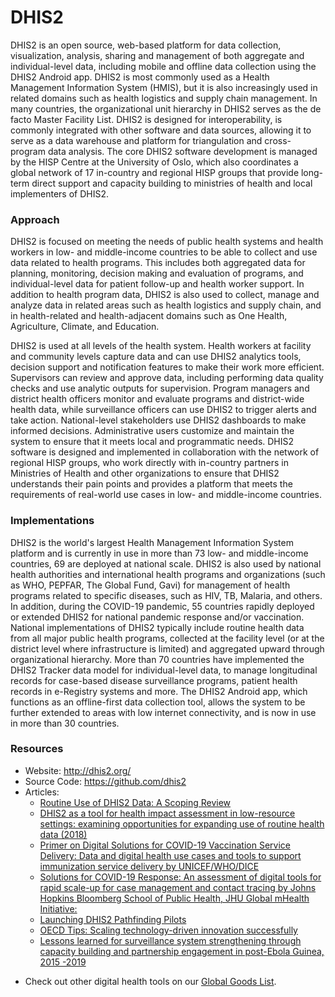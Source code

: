 =DHIS2=
DHIS2 is an open source, web-based platform for data collection, visualization, analysis, sharing and management of both aggregate and individual-level data, including mobile and offline data collection using the DHIS2 Android app. DHIS2 is most commonly used as a Health Management Information System (HMIS), but it is also increasingly used in related domains such as health logistics and supply chain management. In many countries, the organizational unit hierarchy in DHIS2 serves as the de facto Master Facility List. DHIS2 is designed for interoperability, is commonly integrated with other software and data sources, allowing it to serve as a data warehouse and platform for triangulation and cross-program data analysis. The core DHIS2 software development is managed by the HISP Centre at the University of Oslo, which also coordinates a global network of 17 in-country and regional HISP groups that provide long-term direct support and capacity building to ministries of health and local implementers of DHIS2.  

===Approach=== 
DHIS2 is focused on meeting the needs of public health systems and health workers in low- and middle-income countries to be able to collect and use data related to health programs. This includes both aggregated data for planning, monitoring, decision making and evaluation of programs, and individual-level data for patient follow-up and health worker support. In addition to health program data, DHIS2 is also used to collect, manage and analyze data in related areas such as health logistics and supply chain, and in health-related and health-adjacent domains such as One Health, Agriculture, Climate, and Education.  

DHIS2 is used at all levels of the health system. Health workers at facility and community levels capture data and can use DHIS2 analytics tools, decision support and notification features to make their work more efficient. Supervisors can review and approve data, including performing data quality checks and use analytic outputs for supervision. Program managers and district health officers monitor and evaluate programs and district-wide health data, while surveillance officers can use DHIS2 to trigger alerts and take action. National-level stakeholders use DHIS2 dashboards to make informed decisions. Administrative users customize and maintain the system to ensure that it meets local and programmatic needs. DHIS2 software is designed and implemented in collaboration with the network of regional HISP groups, who work directly with in-country partners in Ministries of Health and other organizations to ensure that DHIS2 understands their pain points and provides a platform that meets the requirements of real-world use cases in low- and middle-income countries. 

===Implementations=== 
DHIS2 is the world's largest Health Management Information System platform and is currently in use in more than 73 low- and middle-income countries, 69 are deployed at national scale. DHIS2 is also used by national health authorities and international health programs and organizations (such as WHO, PEPFAR, The Global Fund, Gavi) for management of health programs related to specific diseases, such as HIV, TB, Malaria, and others. In addition, during the COVID-19 pandemic, 55 countries rapidly deployed or extended DHIS2 for national pandemic response and/or vaccination. National implementations of DHIS2 typically include routine health data from all major public health programs, collected at the facility level (or at the district level where infrastructure is limited) and aggregated upward through organizational hierarchy. More than 70 countries have implemented the DHIS2 Tracker data model for individual-level data, to manage longitudinal records for case-based disease surveillance programs, patient health records in e-Registry systems and more. The DHIS2 Android app, which functions as an offline-first data collection tool, allows the system to be further extended to areas with low internet connectivity, and is now in use in more than 30 countries. 

===Resources=== 
*Website: http://dhis2.org/ 
*Source Code: https://github.com/dhis2 
*Articles: 
** [https://assets.researchsquare.com/files/rs-965378/v1/0ca5f132-1041-44ef-98c5-291529374ab3.pdf?c=1635172127 Routine Use of DHIS2 Data: A Scoping Review]  
** [https://conferences.iaia.org/2018/final-papers/Saunders-Hastings,%20Patrick%20-%20DHIS2%20as%20a%20tool%20for%20health%20impact%20assessment.pdf DHIS2 as a tool for health impact assessment in low-resource settings: examining opportunities for expanding use of routine health data (2018)]  
**[https://www.digitalhealthcoe.org/_files/ugd/55ae33_b9ff17bd5d6c487982ba328d8cbeaa8f.pdf Primer on Digital Solutions for COVID-19 Vaccination Service Delivery: Data and digital health use cases and tools to support immunization service delivery by UNICEF/WHO/DICE] 
**[https://drive.google.com/file/d/1yCP7t1di_ofQ0YhuPAD1Oqcj1aTo74k5/viewDigital Solutions for COVID-19 Response: An assessment of digital tools for rapid scale-up for case management and contact tracing by Johns Hopkins Bloomberg School of Public Health, JHU Global mHealth Initiative: ]  
**[https://digitalpublicgoods.net/blog/launching-dhis2-pathfinding-pilots/ Launching DHIS2 Pathfinding Pilots]  
**[https://www.oecd.org/development-cooperation-learning/practices/scaling-technology-driven-innovation-successfully-a6ef90b6/ OECD Tips: Scaling technology-driven innovation successfully] 
**[https://www.frontiersin.org/articles/10.3389/fpubh.2022.715356/full Lessons learned for surveillance system strengthening through capacity building and partnership engagement in post-Ebola Guinea, 2015 -2019]

*Check out other digital health tools on our [[Global Goods List]].